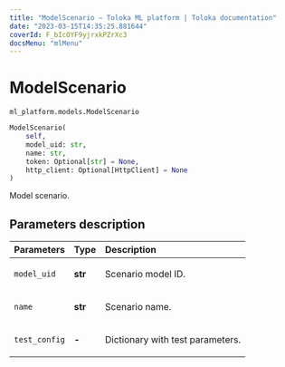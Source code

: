```yaml
---
title: "ModelScenario — Toloka ML platform | Toloka documentation"
date: "2023-03-15T14:35:25.881644"
coverId: F_bIcOYF9yjrxkPZrXc3
docsMenu: "mlMenu"
---
```


# ModelScenario

`ml_platform.models.ModelScenario`

```python
ModelScenario(
    self,
    model_uid: str,
    name: str,
    token: Optional[str] = None,
    http_client: Optional[HttpClient] = None
)
```

Model scenario.

## Parameters description

| Parameters | Type | Description |
| :----------| :----| :-----------|
`model_uid`|**str**|<p>Scenario model ID.</p>
`name`|**str**|<p>Scenario name.</p>
`test_config`|**-**|<p>Dictionary with test parameters.</p>